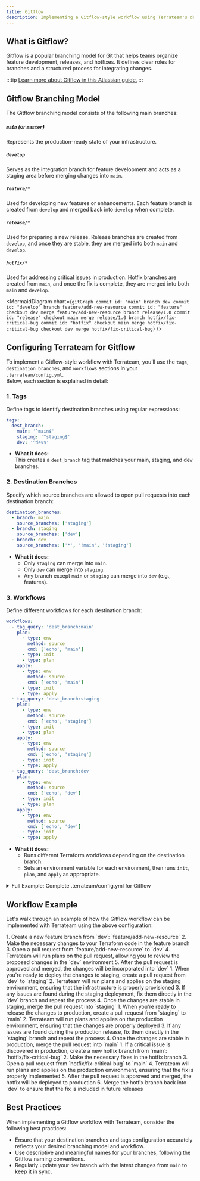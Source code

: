 ```yaml
---
title: Gitflow
description: Implementing a Gitflow-style workflow using Terrateam's destination branches and tags
---
```



## What is Gitflow?

Gitflow is a popular branching model for Git that helps teams organize feature development, releases, and hotfixes. It defines clear roles for branches and a structured process for integrating changes.  

:::tip
[Learn more about Gitflow in this Atlassian guide.](https://www.atlassian.com/git/tutorials/comparing-workflows/gitflow-workflow)
:::
## Gitflow Branching Model

The Gitflow branching model consists of the following main branches:

##### `main` (or `master`)
Represents the production-ready state of your infrastructure.

##### `develop`
Serves as the integration branch for feature development and acts as a staging area before merging changes into `main`.

##### `feature/*`
Used for developing new features or enhancements. Each feature branch is created from `develop` and merged back into `develop` when complete.

##### `release/*`
Used for preparing a new release. Release branches are created from `develop`, and once they are stable, they are merged into both `main` and `develop`.

##### `hotfix/*`
Used for addressing critical issues in production. Hotfix branches are created from `main`, and once the fix is complete, they are merged into both `main` and `develop`.

<MermaidDiagram chart={`
gitGraph
   commit id: "main"
   branch dev
   commit id: "develop"
   branch feature/add-new-resource
   commit id: "feature"
   checkout dev
   merge feature/add-new-resource
   branch release/1.0
   commit id: "release"
   checkout main
   merge release/1.0
   branch hotfix/fix-critical-bug
   commit id: "hotfix"
   checkout main
   merge hotfix/fix-critical-bug
   checkout dev
   merge hotfix/fix-critical-bug
`} />

## Configuring Terrateam for Gitflow

To implement a Gitflow-style workflow with Terrateam, you’ll use the `tags`, `destination_branches`, and `workflows` sections in your `.terrateam/config.yml`.  
Below, each section is explained in detail:

### 1. Tags

Define tags to identify destination branches using regular expressions:

```yaml
tags:
  dest_branch:
    main: '^main$'
    staging: '^staging$'
    dev: '^dev$'
```
- **What it does:**  
  This creates a `dest_branch` tag that matches your main, staging, and dev branches.

### 2. Destination Branches

Specify which source branches are allowed to open pull requests into each destination branch:

```yaml
destination_branches:
  - branch: main
    source_branches: ['staging']
  - branch: staging
    source_branches: ['dev']
  - branch: dev
    source_branches: ['*', '!main', '!staging']
```
- **What it does:**  
  - Only `staging` can merge into `main`.
  - Only `dev` can merge into `staging`.
  - Any branch except `main` or `staging` can merge into `dev` (e.g., features).

### 3. Workflows

Define different workflows for each destination branch:

```yaml
workflows:
  - tag_query: 'dest_branch:main'
    plan:
      - type: env
        method: source
        cmd: ['echo', 'main']
      - type: init
      - type: plan
    apply:
      - type: env
        method: source
        cmd: ['echo', 'main']
      - type: init
      - type: apply
  - tag_query: 'dest_branch:staging'
    plan:
      - type: env
        method: source
        cmd: ['echo', 'staging']
      - type: init
      - type: plan
    apply:
      - type: env
        method: source
        cmd: ['echo', 'staging']
      - type: init
      - type: apply
  - tag_query: 'dest_branch:dev'
    plan:
      - type: env
        method: source
        cmd: ['echo', 'dev']
      - type: init
      - type: plan
    apply:
      - type: env
        method: source
        cmd: ['echo', 'dev']
      - type: init
      - type: apply
```
- **What it does:**  
  - Runs different Terraform workflows depending on the destination branch.
  - Sets an environment variable for each environment, then runs `init`, `plan`, and `apply` as appropriate.

<details>
<summary>Full Example: Complete .terrateam/config.yml for Gitflow</summary>

```yaml
tags:
  dest_branch:
    main: '^main$'
    staging: '^staging$'
    dev: '^dev$'
destination_branches:
  - branch: main
    source_branches: ['staging']
  - branch: staging
    source_branches: ['dev']
  - branch: dev
    source_branches: ['*', '!main', '!staging']
workflows:
  - tag_query: 'dest_branch:main'
    plan:
      - type: env
        method: source
        cmd: ['echo', 'main']
      - type: init
      - type: plan
    apply:
      - type: env
        method: source
        cmd: ['echo', 'main']
      - type: init
      - type: apply
  - tag_query: 'dest_branch:staging'
    plan:
      - type: env
        method: source
        cmd: ['echo', 'staging']
      - type: init
      - type: plan
    apply:
      - type: env
        method: source
        cmd: ['echo', 'staging']
      - type: init
      - type: apply
  - tag_query: 'dest_branch:dev'
    plan:
      - type: env
        method: source
        cmd: ['echo', 'dev']
      - type: init
      - type: plan
    apply:
      - type: env
        method: source
        cmd: ['echo', 'dev']
      - type: init
      - type: apply
```
</details>

## Workflow Example

Let's walk through an example of how the Gitflow workflow can be implemented with Terrateam using the above configuration:

<Tabs>
  <TabItem label="Feature">
    1. Create a new feature branch from `dev`: `feature/add-new-resource`  
    2. Make the necessary changes to your Terraform code in the feature branch  
    3. Open a pull request from `feature/add-new-resource` to `dev`  
    4. Terrateam will run plans on the pull request, allowing you to review the proposed changes in the `dev` environment  
    5. After the pull request is approved and merged, the changes will be incorporated into `dev`
  </TabItem>
  <TabItem label="Staging">
    1. When you're ready to deploy the changes to staging, create a pull request from `dev` to `staging`  
    2. Terrateam will run plans and applies on the staging environment, ensuring that the infrastructure is properly provisioned  
    3. If any issues are found during the staging deployment, fix them directly in the `dev` branch and repeat the process  
    4. Once the changes are stable in staging, merge the pull request into `staging`
  </TabItem>
  <TabItem label="Production">
    1. When you're ready to release the changes to production, create a pull request from `staging` to `main`  
    2. Terrateam will run plans and applies on the production environment, ensuring that the changes are properly deployed  
    3. If any issues are found during the production release, fix them directly in the `staging` branch and repeat the process  
    4. Once the changes are stable in production, merge the pull request into `main`
  </TabItem>
  <TabItem label="Hotfix">
    1. If a critical issue is discovered in production, create a new hotfix branch from `main`: `hotfix/fix-critical-bug`  
    2. Make the necessary fixes in the hotfix branch  
    3. Open a pull request from `hotfix/fix-critical-bug` to `main`  
    4. Terrateam will run plans and applies on the production environment, ensuring that the fix is properly implemented  
    5. After the pull request is approved and merged, the hotfix will be deployed to production  
    6. Merge the hotfix branch back into `dev` to ensure that the fix is included in future releases
  </TabItem>
</Tabs>

## Best Practices

When implementing a Gitflow workflow with Terrateam, consider the following best practices:
- Ensure that your destination branches and tags configuration accurately reflects your desired branching model and workflow.
- Use descriptive and meaningful names for your branches, following the Gitflow naming conventions.
- Regularly update your `dev` branch with the latest changes from `main` to keep it in sync.

